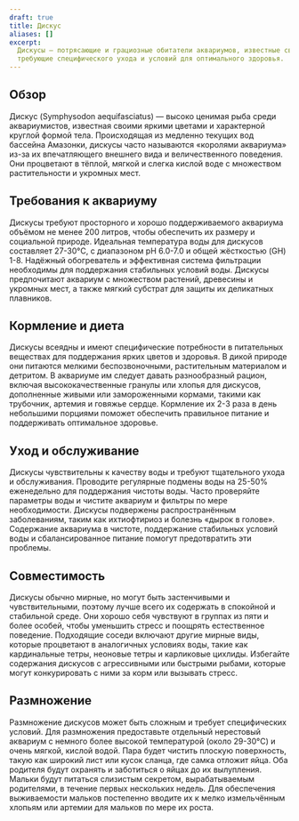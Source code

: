 ```yaml
---
draft: true
title: Дискус
aliases: []
excerpt:
  Дискусы — потрясающие и грациозные обитатели аквариумов, известные своими яркими цветами и характерной круглой формой,
  требующие специфического ухода и условий для оптимального здоровья.
---
```


## Обзор

Дискус (Symphysodon aequifasciatus) — высоко ценимая рыба среди аквариумистов, известная своими яркими цветами и
характерной круглой формой тела. Происходящая из медленно текущих вод бассейна Амазонки, дискусы часто называются
«королями аквариума» из-за их впечатляющего внешнего вида и величественного поведения. Они процветают в тёплой, мягкой и
слегка кислой воде с множеством растительности и укромных мест.

## Требования к аквариуму

Дискусы требуют просторного и хорошо поддерживаемого аквариума объёмом не менее 200 литров, чтобы обеспечить их размеру
и социальной природе. Идеальная температура воды для дискусов составляет 27-30°C, с диапазоном pH 6.0-7.0 и общей
жёсткостью (GH) 1-8. Надёжный обогреватель и эффективная система фильтрации необходимы для поддержания стабильных
условий воды. Дискусы предпочитают аквариум с множеством растений, древесины и укромных мест, а также мягкий субстрат
для защиты их деликатных плавников.

## Кормление и диета

Дискусы всеядны и имеют специфические потребности в питательных веществах для поддержания ярких цветов и здоровья. В
дикой природе они питаются мелкими беспозвоночными, растительным материалом и детритом. В аквариуме им следует давать
разнообразный рацион, включая высококачественные гранулы или хлопья для дискусов, дополненные живыми или замороженными
кормами, такими как трубочник, артемия и говяжье сердце. Кормление их 2-3 раза в день небольшими порциями поможет
обеспечить правильное питание и поддерживать оптимальное здоровье.

## Уход и обслуживание

Дискусы чувствительны к качеству воды и требуют тщательного ухода и обслуживания. Проводите регулярные подмены воды на
25-50% еженедельно для поддержания чистоты воды. Часто проверяйте параметры воды и чистите аквариум и фильтры по мере
необходимости. Дискусы подвержены распространённым заболеваниям, таким как ихтиофтириоз и болезнь «дырок в голове».
Содержание аквариума в чистоте, поддержание стабильных условий воды и сбалансированное питание помогут предотвратить эти
проблемы.

## Совместимость

Дискусы обычно мирные, но могут быть застенчивыми и чувствительными, поэтому лучше всего их содержать в спокойной и
стабильной среде. Они хорошо себя чувствуют в группах из пяти и более особей, чтобы уменьшить стресс и поощрять
естественное поведение. Подходящие соседи включают другие мирные виды, которые процветают в аналогичных условиях воды,
такие как кардинальные тетры, неоновые тетры и карликовые цихлиды. Избегайте содержания дискусов с агрессивными или
быстрыми рыбами, которые могут конкурировать с ними за корм или вызывать стресс.

## Размножение

Размножение дискусов может быть сложным и требует специфических условий. Для размножения предоставьте отдельный
нерестовый аквариум с немного более высокой температурой (около 29-30°C) и очень мягкой, кислой водой. Пара будет
чистить плоскую поверхность, такую как широкий лист или кусок сланца, где самка отложит яйца. Оба родителя будут
охранять и заботиться о яйцах до их вылупления. Мальки будут питаться слизистым секретом, вырабатываемым родителями, в
течение первых нескольких недель. Для обеспечения выживаемости мальков постепенно вводите их к мелко измельчённым
хлопьям или артемии для мальков по мере их роста.
